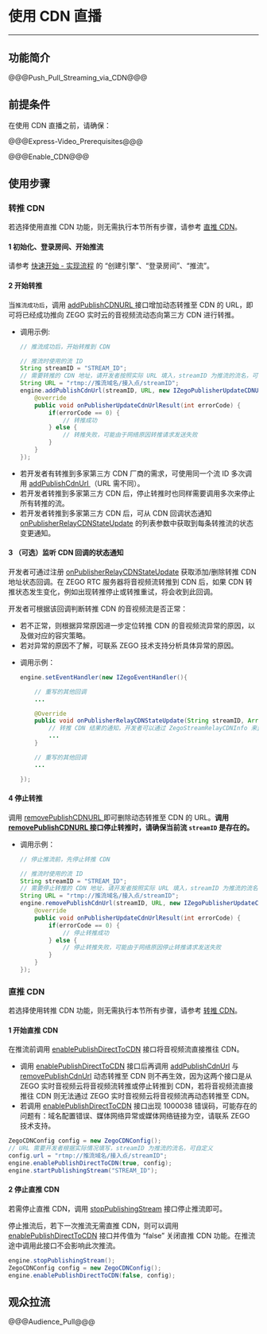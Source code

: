 # 使用 CDN 直播

---

## 功能简介

@@@Push_Pull_Streaming_via_CDN@@@

## 前提条件

在使用 CDN 直播之前，请确保：

@@@Express-Video_Prerequisites@@@

@@@Enable_CDN@@@


## 使用步骤

### 转推 CDN

<div class = 'mk-hint'>

若选择使用直推 CDN 功能，则无需执行本节所有步骤，请参考 [直推 CDN](!Publisher_Player_Advanced/RelayToCDN#3_2)。

</div>

#### 1 初始化、登录房间、开始推流

请参考 [快速开始 - 实现流程](!Integration/Solution_Implementation#CreateEngine) 的 “创建引擎”、“登录房间”、“推流”。

#### 2 开始转推

当`推流成功后`，调用 [addPublishCDNURL ](/zh/api?doc=Express_Video_SDK_API~Java_linux~class~im-zego-zegoexpress-zego-express-engine#add-publish-cdn-url) 接口增加动态转推至 CDN 的 URL，即可将已经成功推向 ZEGO 实时云的音视频流动态向第三方 CDN 进行转推。


- 调用示例:

    ```java
    // 推流成功后，开始转推到 CDN 

    // 推流时使用的流 ID
    String streamID = "STREAM_ID";
    // 需要转推的 CDN 地址，请开发者按照实际 URL 填入，streamID 为推流的流名，可自定义
    String URL = "rtmp://推流域名/接入点/streamID";
    engine.addPublishCdnUrl(streamID, URL, new IZegoPublisherUpdateCDNURLCallback() {
        @override
        public void onPublisherUpdateCdnUrlResult(int errorCode) {
            if(errorCode == 0) {
                // 转推成功
            } else {
                // 转推失败，可能由于网络原因转推请求发送失败
            }
        }
    });
    ```


 <div class='mk-hint'>

* 若开发者有转推到多家第三方 CDN 厂商的需求，可使用同一个流 ID 多次调用 [addPublishCdnUrl ](/zh/api?doc=Express_Video_SDK_API~Java_linux~class~im-zego-zegoexpress-zego-express-engine#add-publish-cdn-url)（URL 需不同）。
* 若开发者转推到多家第三方 CDN 后，停止转推时也同样需要调用多次来停止所有转推的流。
* 若开发者转推到多家第三方 CDN 后，可从 CDN 回调状态通知 [onPublisherRelayCDNStateUpdate](/zh/api?doc=Express_Video_SDK_API~Java_linux~class~im-zego-zegoexpress-callback-i-zego-event-handler#on-publisher-relay-cdn-state-update) 的列表参数中获取到每条转推流的状态变更通知。
 </div>

#### 3 （可选）监听 CDN 回调的状态通知

开发者可通过注册 [onPublisherRelayCDNStateUpdate](/zh/api?doc=Express_Video_SDK_API~java_linux~class~IZegoEventHandler#on-publisher-relay-cdn-state-update) 获取添加/删除转推 CDN 地址状态回调。在 ZEGO RTC 服务器将音视频流转推到 CDN 后，如果 CDN 转推状态发生变化，例如出现转推停止或转推重试，将会收到此回调。

 <div class='mk-hint'>

开发者可根据该回调判断转推 CDN 的音视频流是否正常：

* 若不正常，则根据异常原因进一步定位转推 CDN 的音视频流异常的原因，以及做对应的容灾策略。
* 若对异常的原因不了解，可联系 ZEGO 技术支持分析具体异常的原因。
 </div>


- 调用示例：

    ```java
    engine.setEventHandler(new IZegoEventHandler(){

        // 重写的其他回调
        ...

        @Override
        public void onPublisherRelayCDNStateUpdate(String streamID, ArrayList<ZegoStreamRelayCDNInfo> infoList){
            // 转推 CDN 结果的通知，开发者可以通过 ZegoStreamRelayCDNInfo 来监控转推 CDN 的情况
            ...
        }

        // 重写的其他回调
        ...

    });
    ```

#### 4 停止转推

调用 [removePublishCDNURL ](/zh/api?doc=Express_Video_SDK_API~Java_linux~class~im-zego-zegoexpress-zego-express-engine#remove-publish-cdn-url) 即可删除动态转推至 CDN 的 URL。**调用 [removePublishCDNURL ](/zh/api?doc=Express_Video_SDK_API~Java_linux~class~im-zego-zegoexpress-zego-express-engine#remove-publish-cdn-url) 接口停止转推时，请确保当前流 `streamID` 是存在的。**

- 调用示例：
    ```java
    // 停止推流前，先停止转推 CDN 

    // 推流时使用的流 ID
    String streamID = "STREAM_ID";
    // 需要停止转推的 CDN 地址，请开发者按照实际 URL 填入，streamID 为推流的流名
    String URL = "rtmp://推流域名/接入点/streamID";
    engine.removePublishCdnUrl(streamID, URL, new IZegoPublisherUpdateCDNURLCallback() {
        @override
        public void onPublisherUpdateCdnUrlResult(int errorCode) {
            if(errorCode == 0) {
                // 停止转推成功
            } else {
                // 停止转推失败，可能由于网络原因停止转推请求发送失败
            }
        }
    });
    ```

### 直推 CDN 

<div class = 'mk-hint'>

若选择使用转推 CDN 功能，则无需执行本节所有步骤，请参考 [转推 CDN](!Publisher_Player_Advanced/RelayToCDN#3_1)。
</div>

#### 1 开始直推 CDN

在推流前调用 [enablePublishDirectToCDN](@enablePublishDirectToCDN) 接口将音视频流直接推往 CDN。

<div class = 'mk-warning'>

- 调用 [enablePublishDirectToCDN](@enablePublishDirectToCDN) 接口后再调用 [addPublishCdnUrl](@addPublishCdnUrl) 与 [removePublishCdnUrl](@removePublishCdnUrl) 动态转推至 CDN 则不再生效，因为这两个接口是从 ZEGO 实时音视频云将音视频流转推或停止转推到 CDN，若将音视频流直接推往 CDN 则无法通过 ZEGO 实时音视频云将音视频流再动态转推至 CDN。
- 若调用 [enablePublishDirectToCDN](@enablePublishDirectToCDN) 接口出现 1000038 错误码，可能存在的问题有：域名配置错误、媒体网络异常或媒体网络链接为空，请联系 ZEGO 技术支持。
</div> 


```java
ZegoCDNConfig config = new ZegoCDNConfig();
// URL 需要开发者根据实际情况填写，streamID 为推流的流名，可自定义
config.url = "rtmp://推流域名/接入点/streamID";
engine.enablePublishDirectToCDN(true, config);
engine.startPublishingStream("STREAM_ID");
```

#### 2 停止直推 CDN

若需停止直推 CDN，调用 [stopPublishingStream](@stopPublishingStream) 接口停止推流即可。

停止推流后，若下一次推流无需直推 CDN，则可以调用 [enablePublishDirectToCDN](@enablePublishDirectToCDN) 接口并传值为 “false” 关闭直推 CDN 功能。在推流途中调用此接口不会影响此次推流。

```java
engine.stopPublishingStream();
ZegoCDNConfig config = new ZegoCDNConfig();
engine.enablePublishDirectToCDN(false, config);
```

## 观众拉流

@@@Audience_Pull@@@
